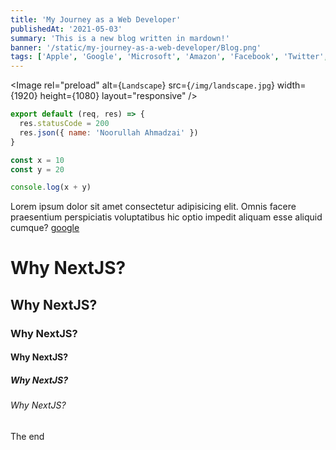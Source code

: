 ```yaml
---
title: 'My Journey as a Web Developer'
publishedAt: '2021-05-03'
summary: 'This is a new blog written in mardown!'
banner: '/static/my-journey-as-a-web-developer/Blog.png'
tags: ['Apple', 'Google', 'Microsoft', 'Amazon', 'Facebook', 'Twitter', 'Netflix', 'SpaceX']
---
```


<Image
  rel="preload"
  alt={`Landscape`}
  src={`/img/landscape.jpg`}
  width={1920}
  height={1080}
  layout="responsive"
/>

```javascript
export default (req, res) => {
  res.statusCode = 200
  res.json({ name: 'Noorullah Ahmadzai' })
}
```

```javascript
const x = 10
const y = 20

console.log(x + y)
```

Lorem ipsum dolor sit amet consectetur adipisicing elit. Omnis facere praesentium perspiciatis voluptatibus hic optio impedit aliquam esse aliquid cumque?
[google](https://google.com)

# Why NextJS?

## Why NextJS?

### Why NextJS?

#### Why NextJS?

##### Why NextJS?

###### Why NextJS?

The end
